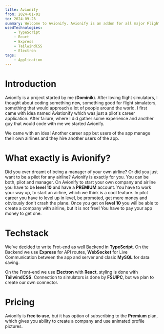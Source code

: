 ```yaml
---
title: Avionify
from: 2024-01-01
to: 2024-09-23
summary: Welcome to Avionify. Avionify is an addon for all major Flight Simulators and adds ability of pilot and manager career to the simulator. You can manage your own airline, hire real people in them or being part of any airline.
usedTechnologies:
    - TypeScript
    - React
    - Express
    - TailwindCSS
    - Electron
tags:
    - Application
---
```


# Introduction
Avionify is a project started by me (**Dominik**). After loving flight simulators, I thought about coding something new, something good for flight simulators, something that would approach a lot of people around the world. I first came with idea named Aviationify which was just a pilot's career application. After failure, where I did gather some experience and another guy that would code with me we started Avionify.

We came with an idea! Another career app but users of the app manage their own airlines and they hire another users of the app.

# What exactly is Avionify?
Did you ever dreamt of being a manager of your own airline? Or did you just want to be a pilot for any airline? Avionify is exactly for you. You can be both, pilot and manager. On Avionify to start your own company and airline you have to be **level 10** and have a **PREMIUM** account. You have to work your way up, to start an airline, which we think is a cool feature. In pilot career you have to level up in level, be promoted, get more money and obviously don't crash the plane. Once you get on **level 10** you will be able to create a company with airline, but it is not free! You have to pay your app money to get one.

# Techstack
We've decided to write Frot-end as well Backend in **TypeScript**. On the Backend we use **Express** for API routes, **WebSocket** for Live Communication between the app and server and clasic **MySQL** for data saving.

On the Front-end we use **Electron** with **React**, styling is done with **TailwindCSS**. Connection to simulators is done by **FSUIPC**, but we plan to create our own connector.

# Pricing
Avionify is **free to use**, but it has option of subscribing to the **Premium** plan, which gives you ability to create a company and use animated profile pictures.
